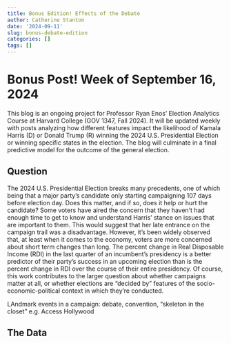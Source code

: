 ```yaml
---
title: Bonus Edition! Effects of the Debate
author: Catherine Stanton
date: '2024-09-11'
slug: bonus-debate-edition
categories: []
tags: []
---
```


<h1>Bonus Post! Week of September 16, 2024</h1>  
This blog is an ongoing project for Professor Ryan Enos' Election Analytics Course at Harvard College (GOV 1347, Fall 2024). It will be updated weekly with posts analyzing how different features impact the likelihood of Kamala Harris (D) or Donald Trump (R) winning the 2024 U.S. Presidential Election or winning specific states in the election. The blog will culminate in a final predictive model for the outcome of the general election.

<h2>Question</h2>
The 2024 U.S. Presidential Election breaks many precedents, one of which being that a major party's candidate only starting campaigning 107 days before election day. Does this matter, and if so, does it help or hurt the candidate? Some voters have aired the concern that they haven't had enough time to get to know and understand Harris' stance on issues that are important to them. This would suggest that her late entrance on the campaign trail was a disadvantage. However, it's been widely observed that, at least when it comes to the economy, voters are more concerned about short term changes than long. The percent change in Real Disposable Income (RDI) in the last quarter of an incumbent's presidency is a better predictor of their party's success in an upcoming election than is the percent change in RDI over the course of their entire presidency. 
Of course, this work contributes to the larger question about whether campaigns matter at all, or whether elections are "decided by" features of the socio-economic-political context in which they're conducted.

LAndmark events in a campaign: debate, convention, "skeleton in the closet" e.g. Access Hollywood

<h2>The Data</h2>


